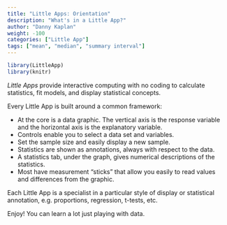 ```yaml
---
title: "Little Apps: Orientation"
description: "What's in a Little App?"
author: "Danny Kaplan"
weight: -100
categories: ["Little App"]
tags: ["mean", "median", "summary interval"]
---
```


```r
library(LittleApp)
library(knitr)
```

*Little Apps* provide interactive computing with no coding to calculate statistics, fit models, and display statistical concepts.

Every Little App is built around a common framework:

* At the core is a data graphic. The vertical axis is the response variable and the horizontal axis is the explanatory variable. 
* Controls enable you to select a data set and variables. 
* Set the sample size and easily display a new sample.
* Statistics are shown as annotations, always with respect to the data.
* A statistics tab, under the graph, gives numerical descriptions of the statistics.
* Most have measurement "sticks" that allow you easily to read values and differences from the graphic.

Each Little App is a specialist in a particular style of display or statistical annotation, e.g. proportions, regression, t-tests, etc.

Enjoy! You can learn a lot just playing with data.

